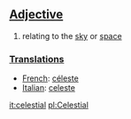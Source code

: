 ==[[Adjective]]==

# relating to the [[sky]] or [[space]]

=== [[Translation]]s ===

*[[French]]: [[céleste]]
*[[Italian]]: [[celeste]]

[[it:celestial]]
[[pl:Celestial]]